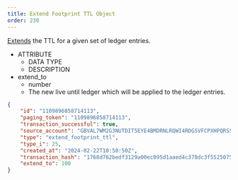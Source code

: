 ```yaml
---
title: Extend Footprint TTL Object
order: 230
---
```



[Extends](https://developers.stellar.org/docs/learn/fundamentals/list-of-operations#extend-footprint-ttl) the TTL for a given set of ledger entries.


<AttributeTable>

- ATTRIBUTE
  - DATA TYPE
  - DESCRIPTION
- extend_to
  - number
  - The new live until ledger which will be applied to the ledger entries.

</AttributeTable>

<ExampleResponse>

```json
{
    "id": "1109896858714113",
    "paging_token": "1109896858714113",
    "transaction_successful": true,
    "source_account": "GBVAL7WM2G3NUTDIT5EYE4BMDRNLRQWI4RDGSVFCPXHPQRSSPEUQ2PNK",
    "type": "extend_footprint_ttl",
    "type_i": 25,
    "created_at": "2024-02-22T10:50:50Z",
    "transaction_hash": "1768d762bedf3129a00ec095d1aaed4c378dc3f55250758ed5008992b303303b",
    "extend_to": 100
}
```

</ExampleResponse>
